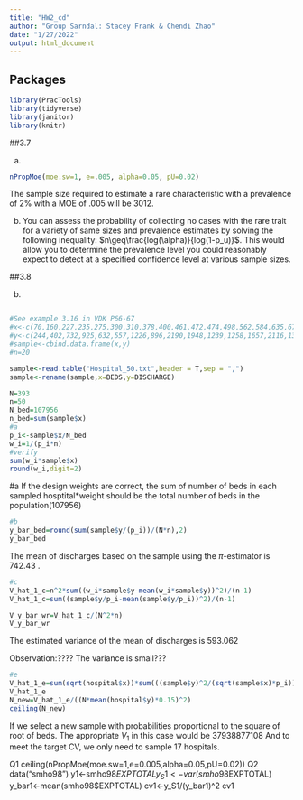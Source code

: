 ---
title: "HW2_cd"
author: "Group Sarndal: Stacey Frank & Chendi Zhao"
date: "1/27/2022"
output: html_document
---
## Packages 
```{r, echo=FALSE}
library(PracTools)
library(tidyverse)
library(janitor)
library(knitr)
```

##3.7

a)
```{r}
nPropMoe(moe.sw=1, e=.005, alpha=0.05, pU=0.02)

```
The sample size required to estimate a rare characteristic with a prevalence of 2% with a MOE of .005 will be 3012. 

b) You can assess the probability of collecting no cases with the rare trait for a variety of same sizes and prevalence estimates by solving the following inequality: $n\geq\frac{log(\alpha)}{log(1-p_u)}$. This would allow you to determine the prevalence level you could reasonably expect to detect at a specified confidence level at various sample sizes. 

##3.8

b)
```{r}

```



```{r}
#See example 3.16 in VDK P66-67
#x<-c(70,160,227,235,275,300,310,378,400,461,472,474,498,562,584,635,670,712,760,816)
#y<-c(244,402,732,925,632,557,1226,896,2190,1948,1239,1258,1657,2116,1326,1606,1707,2089,1283,1239)
#sample<-cbind.data.frame(x,y)
#n=20

sample<-read.table("Hospital_50.txt",header = T,sep = ",")
sample<-rename(sample,x=BEDS,y=DISCHARGE)

N=393
n=50
N_bed=107956
n_bed=sum(sample$x)
#a
p_i<-sample$x/N_bed
w_i=1/(p_i*n)
#verify
sum(w_i*sample$x)
round(w_i,digit=2)
```
#a
If the design weights are correct, the sum of number of beds in each sampled hosptital*weight should be the total number of beds in the population(107956)
```{r}
#b
y_bar_bed=round(sum(sample$y/(p_i))/(N*n),2)
y_bar_bed
```
The mean of discharges based on the sample using the $\pi$-estimator is  742.43
.

```{r}
#c
V_hat_1_c=n^2*sum((w_i*sample$y-mean(w_i*sample$y))^2)/(n-1)
V_hat_1_c=sum((sample$y/p_i-mean(sample$y/p_i))^2)/(n-1)

V_y_bar_wr=V_hat_1_c/(N^2*n)
V_y_bar_wr
```
The estimated variance of the mean of discharges is 593.062

Observation:???? The variance is small???

```{r}
#e
V_hat_1_e=sum(sqrt(hospital$x))*sum(((sample$y)^2/(sqrt(sample$x)*p_i)))/n-(sum(sample$y/p_i)/n)^2+V_y_bar_wr*N^2
V_hat_1_e
N_new=V_hat_1_e/((N*mean(hospital$y)*0.15)^2)
ceiling(N_new)
```
If we select a new sample with probabilities proportional to the square of root of beds. The appropriate $V_1$ in this case would be 37938877108 And to meet the target CV, we only need to sample 17 hospitals.


Q1
ceiling(nPropMoe(moe.sw=1,e=0.005,alpha=0.05,pU=0.02))
Q2
data("smho98")
y1<-smho98$EXPTOTAL
y_S1<-var(smho98$EXPTOTAL)
y_bar1<-mean(smho98$EXPTOTAL)
cv1<-y_S1/(y_bar1)^2
cv1

